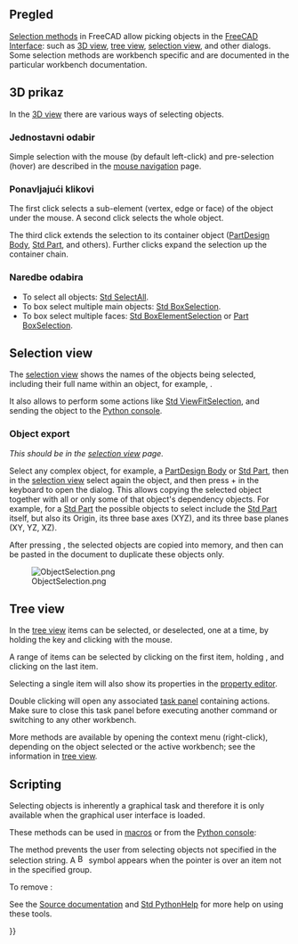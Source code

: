 <languages/>

{{Docnav
|[[Mouse_navigation|Navigacija mišem]]
|[[Navigation_Cube|Navigacijska kocka]]
}}

{{TOCright}}

<span id="Overview"></span>
==Pregled==

[[Selection_methods|Selection methods]] in FreeCAD allow picking objects in the [[Interface|FreeCAD Interface]]: such as [[3D_view|3D view]], [[Tree_view|tree view]], [[Selection_view|selection view]], and other dialogs. Some selection methods are workbench specific and are documented in the particular workbench documentation.

<span id="3D_view"></span>
==3D prikaz==

In the [[3D_view|3D view]] there are various ways of selecting objects.

<span id="Simple_selection"></span>
===Jednostavni odabir===

Simple selection with the mouse (by default left-click) and pre-selection (hover) are described in the [[Mouse_navigation|mouse navigation]] page.

<span id="Repeated_clicks"></span>
===Ponavljajući klikovi===

The first click selects a sub-element (vertex, edge or face) of the object under the mouse. A second click selects the whole object.

The third click extends the selection to its container object ([[PartDesign_Body|PartDesign Body]], [[Std_Part|Std Part]], and others). Further clicks expand the selection up the container chain.

<span id="Selection_commands"></span>
===Naredbe odabira===

* To select all objects: [[Std_SelectAll|Std SelectAll]].
* To box select multiple main objects: [[Std_BoxSelection|Std BoxSelection]].
* To box select multiple faces: [[Std_BoxElementSelection|Std BoxElementSelection]] or [[Part_BoxSelection|Part BoxSelection]].

==Selection view==

The [[Selection_view|selection view]] shows the names of the objects being selected, including their full name within an object, for example, {{incode|Unnamed#Body.Box001.Face17}}. 

It also allows to perform some actions like [[Std_ViewFitSelection|Std ViewFitSelection]], and sending the object to the [[Python_console|Python console]].

===Object export===

''This should be in the [[selection view]] page.''

Select any complex object, for example, a [[PartDesign_Body|PartDesign Body]] or [[Std_Part|Std Part]], then in the [[selection_view|selection view]] select again the object, and then press {{KEY|Ctrl}} + {{KEY|C}} in the keyboard to open the {{MenuCommand|Object selection}} dialog. This allows copying the selected object together with all or only some of that object's dependency objects. For example, for a [[Std_Part|Std Part]] the possible objects to select include the [[Std_Part|Std Part]] itself, but also its Origin, its three base axes (XYZ), and its three base planes (XY, YZ, XZ).

After pressing {{Button|OK}}, the selected objects are copied into memory, and then can be pasted in the document to duplicate these objects only.

[[File:ObjectSelection.png]] 

{{Caption|Object selection dialog that is launched from the [[Selection_view|selection view]].}}

==Tree view==

In the [[tree_view|tree view]] items can be selected, or deselected, one at a time, by holding the {{KEY|Ctrl}} key and clicking with the mouse.

A range of items can be selected by clicking on the first item, holding {{KEY|Shift}}, and clicking on the last item.

Selecting a single item will also show its properties in the [[property_editor|property editor]].

Double clicking will open any associated [[task_panel|task panel]] containing actions. Make sure to close this task panel before executing another command or switching to any other workbench.

More methods are available by opening the context menu (right-click), depending on the object selected or the active workbench; see the information in [[tree_view|tree view]].

==Scripting==

Selecting objects is inherently a graphical task and therefore it is only available when the graphical user interface is loaded.

These methods can be used in [[Macros|macros]] or from the [[Python_console|Python console]]:

{{Code|code=
import FreeCADGui as Gui

Gui.Selection.addSelection
Gui.Selection.addSelectionGate
Gui.Selection.Filter
}}

The {{incode|addSelectionGate}} method prevents the user from selecting objects not specified in the selection string. A [[Image:Button_invalid.svg|16px]] symbol appears when the pointer is over an item not in the specified group.

{{Code|code=
Gui.Selection.addSelectionGate("SELECT Part::Feature SUBELEMENT Edge")

#### or
Gui.Selection.addSelectionGate("SELECT Part::Feature SUBELEMENT Face")

#### or
Gui.Selection.addSelectionGate("SELECT Part::Feature SUBELEMENT Vertex")
}}

To remove {{incode|SelectionGate()}}:

{{Code|code=
Gui.Selection.removeSelectionGate()
}}

See the [[Source_documentation|Source documentation]] and [[Std_PythonHelp|Std PythonHelp]] for more help on using these tools.


{{Docnav
|[[Mouse_navigation/hr|Navigacija mišem]]
|[[Navigation_Cube/hr|Navigacijska kocka]]
}}

{{Userdocnavi{{#translation:}}}}